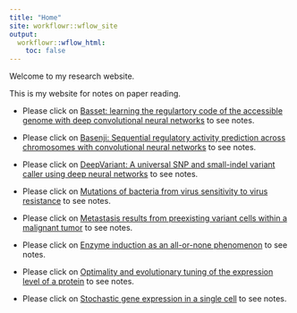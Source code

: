 ```yaml
---
title: "Home"
site: workflowr::wflow_site
output:
  workflowr::wflow_html:
    toc: false
---
```


Welcome to my research website.

This is my website for notes on paper reading. 

* Please click on [Basset: learning the regulartory code of the accessible genome with deep convolutional neural networks](basset.html) to see notes.

* Please click on [Basenji: Sequential regulatory activity prediction across chromosomes with convolutional neural networks](basenji.html) to see notes.

* Please click on [DeepVariant: A universal SNP and small-indel variant caller using deep neural networks](DeepVariant.html) to see notes.

* Please click on [Mutations of bacteria from virus sensitivity to virus resistance](bacteria-mutation.html) to see notes.

* Please click on [Metastasis results from preexisting variant cells within a malignant tumor](metastasis-results.html) to see notes.

* Please click on [Enzyme induction as an all-or-none phenomenon](induction.html) to see notes.

* Please click on [Optimality and evolutionary tuning of the expression level of a protein](optimality.html) to see notes.

* Please click on [Stochastic gene expression in a single cell](stochastic.html) to see notes.


